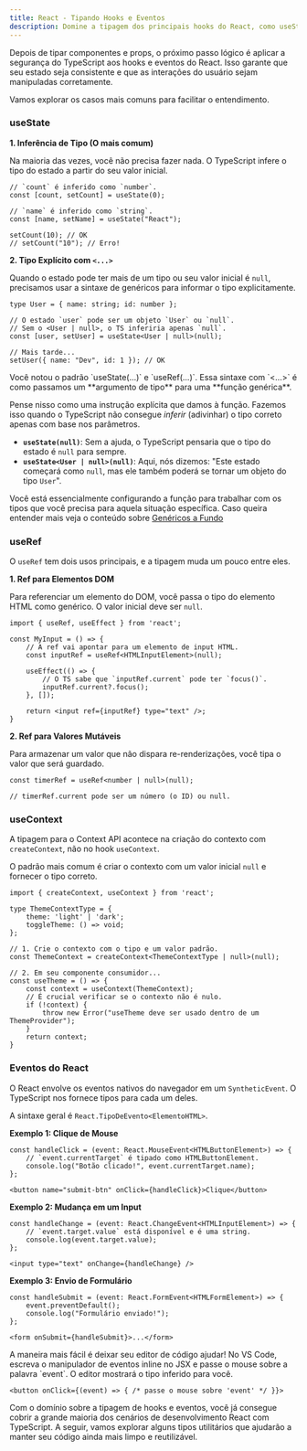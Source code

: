 ```yaml
---
title: React - Tipando Hooks e Eventos
description: Domine a tipagem dos principais hooks do React, como useState, useRef e useContext, e aprenda a manipular eventos do DOM com segurança de tipos.
---
```



Depois de tipar componentes e props, o próximo passo lógico é aplicar a segurança do TypeScript aos hooks e eventos do React. Isso garante que seu estado seja consistente e que as interações do usuário sejam manipuladas corretamente.

Vamos explorar os casos mais comuns para facilitar o entendimento.

### useState
**1. Inferência de Tipo (O mais comum)**

Na maioria das vezes, você não precisa fazer nada. O TypeScript infere o tipo do estado a partir do seu valor inicial.

```tsx
// `count` é inferido como `number`.
const [count, setCount] = useState(0);

// `name` é inferido como `string`.
const [name, setName] = useState("React");

setCount(10); // OK
// setCount("10"); // Erro!
```

**2. Tipo Explícito com `<...>`**

Quando o estado pode ter mais de um tipo ou seu valor inicial é `null`, precisamos usar a sintaxe de genéricos para informar o tipo explicitamente.

```tsx
type User = { name: string; id: number };

// O estado `user` pode ser um objeto `User` ou `null`.
// Sem o <User | null>, o TS inferiria apenas `null`.
const [user, setUser] = useState<User | null>(null);

// Mais tarde...
setUser({ name: "Dev", id: 1 }); // OK
```

<Aside type="note" title="O que significa a sintaxe <Tipo> depois de uma função?">
Você notou o padrão `useState<User | null>(...)` e `useRef<HTMLInputElement>(...)`. Essa sintaxe com `<...>` é como passamos um **argumento de tipo** para uma **função genérica**.

Pense nisso como uma instrução explícita que damos à função. Fazemos isso quando o TypeScript não consegue *inferir* (adivinhar) o tipo correto apenas com base nos parâmetros.

-   **`useState(null)`**: Sem a ajuda, o TypeScript pensaria que o tipo do estado é `null` para sempre.
-   **`useState<User | null>(null)`**: Aqui, nós dizemos: "Este estado começará como `null`, mas ele também poderá se tornar um objeto do tipo `User`".

Você está essencialmente configurando a função para trabalhar com os tipos que você precisa para aquela situação específica. Caso queira entender mais veja o conteúdo sobre [Genéricos a Fundo](/front-end-docs-1/1-fundamentos-web/5-typescript-essencial/7-genericos-a-fundo)
</Aside>

### useRef
O `useRef` tem dois usos principais, e a tipagem muda um pouco entre eles.

**1. Ref para Elementos DOM**

Para referenciar um elemento do DOM, você passa o tipo do elemento HTML como genérico. O valor inicial deve ser `null`.

```tsx
import { useRef, useEffect } from 'react';

const MyInput = () => {
    // A ref vai apontar para um elemento de input HTML.
    const inputRef = useRef<HTMLInputElement>(null);

    useEffect(() => {
        // O TS sabe que `inputRef.current` pode ter `focus()`.
        inputRef.current?.focus();
    }, []);

    return <input ref={inputRef} type="text" />;
}
```

**2. Ref para Valores Mutáveis**

Para armazenar um valor que não dispara re-renderizações, você tipa o valor que será guardado.

```tsx
const timerRef = useRef<number | null>(null);

// timerRef.current pode ser um número (o ID) ou null.
```
### useContext
A tipagem para o Context API acontece na criação do contexto com `createContext`, não no hook `useContext`.

O padrão mais comum é criar o contexto com um valor inicial `null` e fornecer o tipo correto.

```tsx
import { createContext, useContext } from 'react';

type ThemeContextType = {
    theme: 'light' | 'dark';
    toggleTheme: () => void;
};

// 1. Crie o contexto com o tipo e um valor padrão.
const ThemeContext = createContext<ThemeContextType | null>(null);

// 2. Em seu componente consumidor...
const useTheme = () => {
    const context = useContext(ThemeContext);
    // É crucial verificar se o contexto não é nulo.
    if (!context) {
        throw new Error("useTheme deve ser usado dentro de um ThemeProvider");
    }
    return context;
}
```
### Eventos do React
O React envolve os eventos nativos do navegador em um `SyntheticEvent`. O TypeScript nos fornece tipos para cada um deles.

A sintaxe geral é `React.TipoDeEvento<ElementoHTML>`.

**Exemplo 1: Clique de Mouse**
```tsx
const handleClick = (event: React.MouseEvent<HTMLButtonElement>) => {
    // `event.currentTarget` é tipado como HTMLButtonElement.
    console.log("Botão clicado!", event.currentTarget.name);
};

<button name="submit-btn" onClick={handleClick}>Clique</button>
```

**Exemplo 2: Mudança em um Input**
```tsx
const handleChange = (event: React.ChangeEvent<HTMLInputElement>) => {
    // `event.target.value` está disponível e é uma string.
    console.log(event.target.value);
};

<input type="text" onChange={handleChange} />
```

**Exemplo 3: Envio de Formulário**
```tsx
const handleSubmit = (event: React.FormEvent<HTMLFormElement>) => {
    event.preventDefault();
    console.log("Formulário enviado!");
};

<form onSubmit={handleSubmit}>...</form>
```

<Aside type="tip" title="Como descobrir o tipo de um evento?">
A maneira mais fácil é deixar seu editor de código ajudar! No VS Code, escreva o manipulador de eventos inline no JSX e passe o mouse sobre a palavra `event`. O editor mostrará o tipo inferido para você.

`<button onClick={(event) => { /* passe o mouse sobre 'event' */ }}>`
</Aside>

Com o domínio sobre a tipagem de hooks e eventos, você já consegue cobrir a grande maioria dos cenários de desenvolvimento React com TypeScript. A seguir, vamos explorar alguns tipos utilitários que ajudarão a manter seu código ainda mais limpo e reutilizável.
